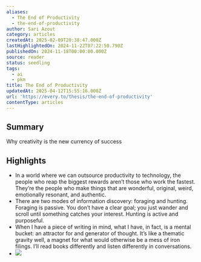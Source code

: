 ```yaml
---
aliases:
  - The End of Productivity
  - the-end-of-productivity
author: Sari Azout
category: articles
createdAt: 2025-02-09T20:38:47.000Z
lastHighlightedOn: 2024-11-22T07:22:50.790Z
publishedOn: 2024-11-18T00:00:00.000Z
source: reader
status: seedling
tags:
  - ai
  - pkm
title: The End of Productivity
updatedAt: 2025-04-12T15:55:16.000Z
url: 'https://every.to/thesis/the-end-of-productivity'
contentType: articles
---
```

## Summary

Why creativity is the new currency of success

## Highlights

- In a world where we can outsource productivity to technology, the people who reap the biggest rewards aren’t those who work the fastest.
  They’re the people who make things that are wonderful, original, weird, emotionally resonant, and authentic.
- There are two modes of information discovery: foraging and hunting. Foraging is passive. You don’t have a clear goal; you just wander and scroll until something catches your interest. Hunting is active and purposeful.
- When I have a piece of writing in mind, what I have, in fact, is a mental bucket: an attractor for and generator of thought. It’s like a thematic gravity well, a magnet for what would otherwise be a mess of iron filings. I’ll read books differently and listen differently in conversations.
- ![](https://d24ovhgu8s7341.cloudfront.net/uploads/editor/posts/3316/optimized_Bjo%CC%88rk%20said%20that%20trying%20to%20communicate%20through%20talking.png)
